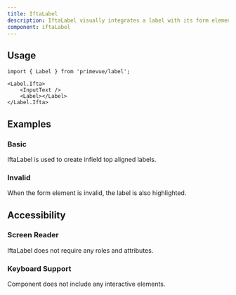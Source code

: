 ```yaml
---
title: IftaLabel
description: IftaLabel visually integrates a label with its form element.
component: iftaLabel
---
```


## Usage

```tsx
import { Label } from 'primevue/label';
```

```tsx
<Label.Ifta>
    <InputText />
    <Label></Label>
</Label.Ifta>
```

## Examples

### Basic

IftaLabel is used to create infield top aligned labels.

<DocComponentViewer name="iftalabel:basic-demo" />

### Invalid

When the form element is invalid, the label is also highlighted.

<DocComponentViewer name="iftalabel:invalid-demo" />

## Accessibility

### Screen Reader

IftaLabel does not require any roles and attributes.

### Keyboard Support

Component does not include any interactive elements.
